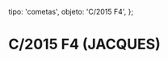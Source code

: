 
  tipo: 'cometas',
  objeto: 'C/2015 F4',
};

# C/2015 F4 (JACQUES)

<Imagen
  src="registro/c2015-f4_20150914_2015f4_20150914_i88.jpg"
  fecha="20150914"
/>

<Imagen
  src="registro/c2015-f4_20150913_20150913_i88.jpg"
  fecha="20150913"
/>

<Imagen
  src="registro/c2015-f4_20150910_2015f4_20150910_i882.jpg"
  fecha="20150910"
/>

<Imagen
  src="registro/c2015-f4_20150712_2015f4_20150713_i88.jpg"
  fecha="20150712"
/>

<Imagen
  src="registro/c2015-f4_20150709_2015f4_20150708_i88.jpg"
  fecha="20150709"
/>